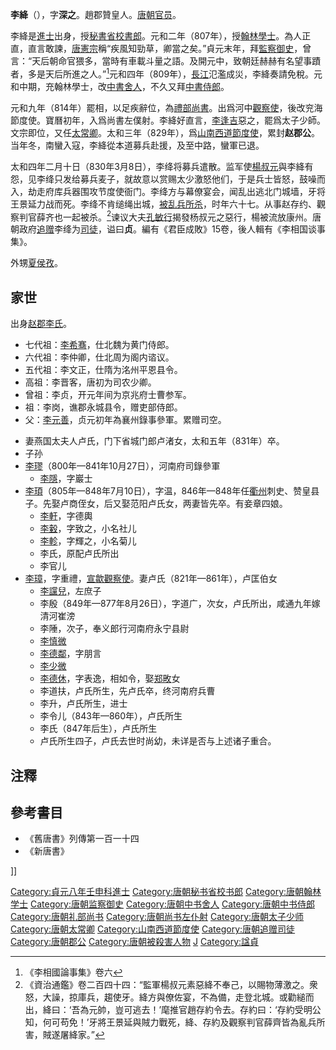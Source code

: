 '''李絳'''（{{bd|764年||830年|3月8日|catIdx=L李}}），字'''深之'''。趙郡贊皇人。[[唐朝|唐朝]][[官员|官员]]。

李絳是[[進士|進士]]出身，授[[秘書省|秘書省]][[校書郎|校書郎]]。元和二年（807年），授[[翰林學士|翰林學士]]。為人正直，直言敢諫，[[唐憲宗|唐憲宗]]稱“疾風知勁草，卿當之矣。”貞元末年，拜[[監察御史|監察御史]]，曾言：“天后朝命官猥多，當時有車載斗量之語。及開元中，致朝廷赫赫有名望事蹟者，多是天后所進之人。”<ref>《李相國論事集》卷六</ref>元和四年（809年），[[長江|長江]]氾濫成災，李絳奏請免稅。元和中期，充翰林學士，改[[中書舍人|中書舍人]]，不久又拜[[中書侍郎|中書侍郎]]。

元和九年（814年）罷相，以足疾辭位，為[[禮部尚書|禮部尚書]]。出爲河中[[觀察使|觀察使]]，後改兖海節度使。寶曆初年，入爲尚書左僕射。李絳好直言，[[李逢吉|李逢吉]]惡之，罷爲太子少師。文宗即位，又任[[太常卿|太常卿]]。太和三年（829年），爲[[山南西道節度使|山南西道節度使]]，累封'''赵郡公'''。当年冬，南蠻入寇，李絳從本道募兵赴援，及至中路，蠻軍已退。

太和四年二月十日（830年3月8日），李绛将募兵遣散。监军使[[楊叔元|楊叔元]]與李絳有怨，见李绛只发给募兵麦子，就故意以赏赐太少激怒他们，于是兵士皆怒，鼓噪而入，劫走府库兵器围攻节度使衙门。李绛方与幕僚宴会，闻乱出逃北门城墙，牙将王景延力战而死。李绛不肯缒绳出城，[[兴元兵变|被乱兵所杀]]，时年六十七。从事赵存约、觀察判官薛齐也一起被杀。<ref>《資治通鑑》卷二百四十四：“監軍楊叔元素惡絳不奉己，以賜物薄激之。衆怒，大譟，掠庫兵，趨使牙。絳方與僚佐宴，不為備，走登北城。或勸縋而出，絳曰：‘吾為元帥，豈可逃去！’麾推官趙存約令去。存約曰：‘存約受明公知，何可苟免！’牙將王景延與賊力戰死，絳、存約及觀察判官薛齊皆為亂兵所害，賊遂屠絳家。”</ref>谏议大夫[[孔敏行|孔敏行]]揭發杨叔元之惡行，楊被流放康州。唐朝政府[[追赠|追赠]]李绛为[[司徒|司徒]]，谥曰'''贞'''。編有《君臣成敗》15卷，後人輯有《李相国谈事集》。

外甥[[夏侯孜|夏侯孜]]。

==家世==
出身[[赵郡李氏|赵郡李氏]]。
* 七代祖：[[李希骞|李希骞]]，仕北魏为黄门侍郎。
* 六代祖：李仲卿，仕北周为阁内谘议。
* 五代祖：李文正，仕隋为洺州平恩县令。
* 高祖：李晋客，唐初为司农少卿。
* 曾祖：李贞，开元年间为京兆府士曹参军。
* 祖：李岗，谯郡永城县令，赠吏部侍郎。
* 父：[[李元善|李元善]]，贞元初年為襄州錄事參軍。累赠司空。

*妻燕国太夫人卢氏，门下省城门郎卢渚女，太和五年（831年）卒。
*子孙
*[[李璆|李璆]]（800年—841年10月27日），河南府司錄參軍
**[[李隱|李隱]]，字巖士
*[[李頊|李頊]]（805年—848年7月10日），字温，846年—848年任[[衢州|衢州]]刺史、赞皇县子。先娶卢商侄女，后又娶范阳卢氏女，两妻皆先卒。有妾章四娘。
**[[李軒|李軒]]，字德輿
**[[李轂|李轂]]，字致之，小名社儿
**[[李軫|李軫]]，字輝之，小名菊儿
**李氏，原配卢氏所出
**李官儿
*[[李璋|李璋]]，字重禮，[[宣歙觀察使|宣歙觀察使]]。妻卢氏（821年—861年），卢匡伯女
**[[李讜兒|李讜兒]]，左庶子
**李殷（849年—877年8月26日），字道广，次女，卢氏所出，咸通九年嫁清河崔滂
**李陲，次子，奉义郎行河南府永宁县尉
**[[李慎微|李慎微]]
**[[李德鄰|李德鄰]]，字朋言
**[[李少微|李少微]]
**[[李德休|李德休]]，字表逸，相如令，娶[[郑畋|郑畋]]女
**李道扶，卢氏所生，先卢氏卒，终河南府兵曹
**李升，卢氏所生，进士
**李令儿（843年—860年），卢氏所生
**李氏（847年后生），卢氏所生
**卢氏所生四子，卢氏去世时尚幼，未详是否与上述诸子重合。

==注釋==
{{reflist|2}}

==參考書目==
*《舊唐書》列傳第一百一十四
*《新唐書》

{{start box}}
{{s-before|[[韩皋|韩皋]]}}
{{s-title|[[唐朝|唐朝]][[尚书左仆射|尚书左仆射]]|（非宰相）<br>825年}}
{{s-after|[[王播|王播]]}}
{{end box}}

{{DEFAULTSORT:L}}
[[Category:貞元八年壬申科進士|Category:貞元八年壬申科進士]]]]
[[Category:唐朝秘书省校书郎|Category:唐朝秘书省校书郎]]
[[Category:唐朝翰林学士|Category:唐朝翰林学士]]
[[Category:唐朝监察御史|Category:唐朝监察御史]]
[[Category:唐朝中书舍人|Category:唐朝中书舍人]]
[[Category:唐朝中书侍郎|Category:唐朝中书侍郎]]
[[Category:唐朝礼部尚书|Category:唐朝礼部尚书]]
[[Category:唐朝尚书左仆射|Category:唐朝尚书左仆射]]
[[Category:唐朝太子少师|Category:唐朝太子少师]]
[[Category:唐朝太常卿|Category:唐朝太常卿]]
[[Category:山南西道節度使|Category:山南西道節度使]]
[[Category:唐朝追赠司徒|Category:唐朝追赠司徒]]
[[Category:唐朝郡公|Category:唐朝郡公]]
[[Category:唐朝被殺害人物|Category:唐朝被殺害人物]]
[[Category:赵郡李氏|J]]
[[Category:諡貞|Category:諡貞]]